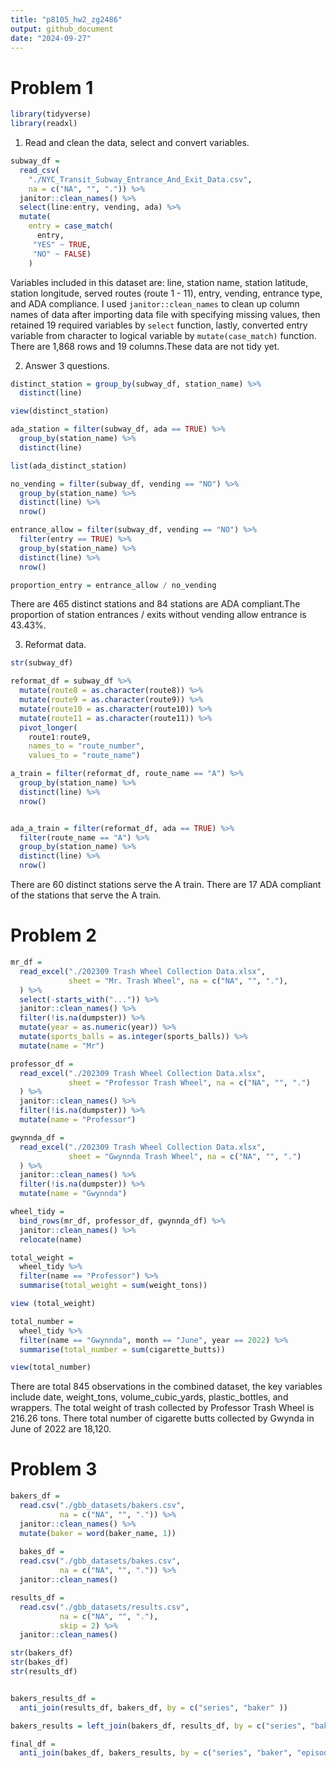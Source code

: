 ```yaml
---
title: "p8105_hw2_zg2486"
output: github_document
date: "2024-09-27"
---
```


# Problem 1

```r
library(tidyverse)
library(readxl)
```

1. Read and clean the data, select and convert variables.
```r
subway_df = 
  read_csv(
    "./NYC_Transit_Subway_Entrance_And_Exit_Data.csv", 
    na = c("NA", "", ".")) %>% 
  janitor::clean_names() %>% 
  select(line:entry, vending, ada) %>% 
  mutate(
    entry = case_match(
      entry,
     "YES" ~ TRUE,
     "NO" ~ FALSE)
    ) 
```

Variables included in this dataset are: line, station name, station latitude, station longitude, served routes (route 1 - 11), entry, vending, entrance type, and ADA compliance. I used `janitor::clean_names` to clean up column names of data after importing data file with specifying missing values, then retained 19 required variables by `select` function, lastly, converted entry variable from character to logical variable by `mutate(case_match)` function. There are 1,868 rows and 19 columns.These data are not tidy yet.

2. Answer 3 questions.
```r
distinct_station = group_by(subway_df, station_name) %>% 
  distinct(line) 

view(distinct_station)

ada_station = filter(subway_df, ada == TRUE) %>% 
  group_by(station_name) %>% 
  distinct(line)

list(ada_distinct_station)

no_vending = filter(subway_df, vending == "NO") %>% 
  group_by(station_name) %>% 
  distinct(line) %>% 
  nrow()

entrance_allow = filter(subway_df, vending == "NO") %>% 
  filter(entry == TRUE) %>% 
  group_by(station_name) %>% 
  distinct(line) %>% 
  nrow()

proportion_entry = entrance_allow / no_vending
```
There are 465 distinct stations and 84 stations are ADA compliant.The proportion of station entrances / exits without vending allow entrance is 43.43%.

3. Reformat data.
```r
str(subway_df)

reformat_df = subway_df %>%
  mutate(route8 = as.character(route8)) %>% 
  mutate(route9 = as.character(route9)) %>% 
  mutate(route10 = as.character(route10)) %>% 
  mutate(route11 = as.character(route11)) %>% 
  pivot_longer(
    route1:route9,
    names_to = "route_number",
    values_to = "route_name")

a_train = filter(reformat_df, route_name == "A") %>% 
  group_by(station_name) %>% 
  distinct(line) %>% 
  nrow()


ada_a_train = filter(reformat_df, ada == TRUE) %>% 
  filter(route_name == "A") %>% 
  group_by(station_name) %>% 
  distinct(line) %>% 
  nrow()
```
There are 60 distinct stations serve the A train. There are 17 ADA compliant of the stations that serve the A train.



# Problem 2
```r
mr_df = 
  read_excel("./202309 Trash Wheel Collection Data.xlsx",
             sheet = "Mr. Trash Wheel", na = c("NA", "", "."),
  ) %>% 
  select(-starts_with("...")) %>% 
  janitor::clean_names() %>% 
  filter(!is.na(dumpster)) %>% 
  mutate(year = as.numeric(year)) %>% 
  mutate(sports_balls = as.integer(sports_balls)) %>% 
  mutate(name = "Mr") 

professor_df = 
  read_excel("./202309 Trash Wheel Collection Data.xlsx",
             sheet = "Professor Trash Wheel", na = c("NA", "", ".")
  ) %>% 
  janitor::clean_names() %>% 
  filter(!is.na(dumpster)) %>% 
  mutate(name = "Professor")

gwynnda_df = 
  read_excel("./202309 Trash Wheel Collection Data.xlsx",
             sheet = "Gwynnda Trash Wheel", na = c("NA", "", ".")
  ) %>% 
  janitor::clean_names() %>% 
  filter(!is.na(dumpster)) %>% 
  mutate(name = "Gwynnda")

wheel_tidy = 
  bind_rows(mr_df, professor_df, gwynnda_df) %>% 
  janitor::clean_names() %>% 
  relocate(name) 

total_weight = 
  wheel_tidy %>% 
  filter(name == "Professor") %>% 
  summarise(total_weight = sum(weight_tons))

view (total_weight)

total_number = 
  wheel_tidy %>% 
  filter(name == "Gwynnda", month == "June", year == 2022) %>% 
  summarise(total_number = sum(cigarette_butts))

view(total_number)
```

There are total 845 observations in the combined dataset, the key variables include date, weight_tons, volume_cubic_yards, plastic_bottles, and wrappers. The total weight of trash collected by Professor Trash Wheel is 216.26 tons. There total number of cigarette butts collected by Gwynda in June of 2022 are 18,120.



# Problem 3
```r
bakers_df = 
  read.csv("./gbb_datasets/bakers.csv", 
           na = c("NA", "", ".")) %>% 
  janitor::clean_names() %>% 
  mutate(baker = word(baker_name, 1)) 
  
  bakes_df = 
  read.csv("./gbb_datasets/bakes.csv",
           na = c("NA", "", ".")) %>% 
  janitor::clean_names() 

results_df = 
  read.csv("./gbb_datasets/results.csv",
           na = c("NA", "", "."),
           skip = 2) %>% 
  janitor::clean_names() 

str(bakers_df)
str(bakes_df)
str(results_df)


bakers_results_df =
  anti_join(results_df, bakers_df, by = c("series", "baker" ))

bakers_results = left_join(bakers_df, results_df, by = c("series", "baker" ))

final_df = 
  anti_join(bakes_df, bakers_results, by = c("series", "baker", "episode"))


```







